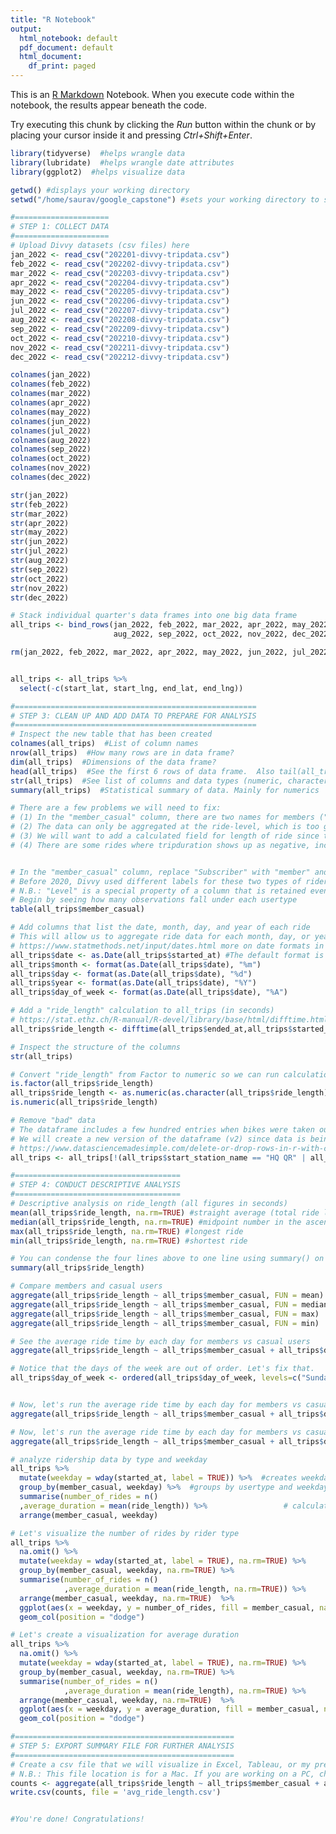 ```yaml
---
title: "R Notebook"
output:
  html_notebook: default
  pdf_document: default
  html_document:
    df_print: paged
---
```


This is an [R Markdown](http://rmarkdown.rstudio.com) Notebook. When you execute code within the notebook, the results appear beneath the code.

Try executing this chunk by clicking the *Run* button within the chunk or by placing your cursor inside it and pressing *Ctrl+Shift+Enter*.

```r
library(tidyverse)  #helps wrangle data
library(lubridate)  #helps wrangle date attributes
library(ggplot2)  #helps visualize data
```

```r
getwd() #displays your working directory
setwd("/home/saurav/google_capstone") #sets your working directory to simplify calls to data ... make sure to use your OWN username instead of mine ;)

```

```r
#=====================
# STEP 1: COLLECT DATA
#=====================
# Upload Divvy datasets (csv files) here
jan_2022 <- read_csv("202201-divvy-tripdata.csv")
feb_2022 <- read_csv("202202-divvy-tripdata.csv")
mar_2022 <- read_csv("202203-divvy-tripdata.csv")
apr_2022 <- read_csv("202204-divvy-tripdata.csv")
may_2022 <- read_csv("202205-divvy-tripdata.csv")
jun_2022 <- read_csv("202206-divvy-tripdata.csv")
jul_2022 <- read_csv("202207-divvy-tripdata.csv")
aug_2022 <- read_csv("202208-divvy-tripdata.csv")
sep_2022 <- read_csv("202209-divvy-tripdata.csv")
oct_2022 <- read_csv("202210-divvy-tripdata.csv")
nov_2022 <- read_csv("202211-divvy-tripdata.csv")
dec_2022 <- read_csv("202212-divvy-tripdata.csv")
```

```r
colnames(jan_2022)
colnames(feb_2022)
colnames(mar_2022)
colnames(apr_2022)
colnames(may_2022)
colnames(jun_2022)
colnames(jul_2022)
colnames(aug_2022)
colnames(sep_2022)
colnames(oct_2022)
colnames(nov_2022)
colnames(dec_2022)
```

```r
str(jan_2022)
str(feb_2022)
str(mar_2022)
str(apr_2022)
str(may_2022)
str(jun_2022)
str(jul_2022)
str(aug_2022)
str(sep_2022)
str(oct_2022)
str(nov_2022)
str(dec_2022)
```

```r
# Stack individual quarter's data frames into one big data frame
all_trips <- bind_rows(jan_2022, feb_2022, mar_2022, apr_2022, may_2022, jun_2022, jul_2022,
                       aug_2022, sep_2022, oct_2022, nov_2022, dec_2022)

rm(jan_2022, feb_2022, mar_2022, apr_2022, may_2022, jun_2022, jul_2022, aug_2022, sep_2022, oct_2022, nov_2022, dec_2022)
```

``` {_2022)}
```

```r
all_trips <- all_trips %>%  
  select(-c(start_lat, start_lng, end_lat, end_lng))
```

```r
#======================================================
# STEP 3: CLEAN UP AND ADD DATA TO PREPARE FOR ANALYSIS
#======================================================
# Inspect the new table that has been created
colnames(all_trips)  #List of column names
nrow(all_trips)  #How many rows are in data frame?
dim(all_trips)  #Dimensions of the data frame?
head(all_trips)  #See the first 6 rows of data frame.  Also tail(all_trips)
str(all_trips)  #See list of columns and data types (numeric, character, etc)
summary(all_trips)  #Statistical summary of data. Mainly for numerics
```

```r
# There are a few problems we will need to fix:
# (1) In the "member_casual" column, there are two names for members ("member" and "Subscriber") and two names for casual riders ("Customer" and "casual"). We will need to consolidate that from four to two labels.
# (2) The data can only be aggregated at the ride-level, which is too granular. We will want to add some additional columns of data -- such as day, month, year -- that provide additional opportunities to aggregate the data.
# (3) We will want to add a calculated field for length of ride since the 2020Q1 data did not have the "tripduration" column. We will add "ride_length" to the entire dataframe for consistency.
# (4) There are some rides where tripduration shows up as negative, including several hundred rides where Divvy took bikes out of circulation for Quality Control reasons. We will want to delete these rides.


# In the "member_casual" column, replace "Subscriber" with "member" and "Customer" with "casual"
# Before 2020, Divvy used different labels for these two types of riders ... we will want to make our dataframe consistent with their current nomenclature
# N.B.: "Level" is a special property of a column that is retained even if a subset does not contain any values from a specific level
# Begin by seeing how many observations fall under each usertype
table(all_trips$member_casual)

```

```r
# Add columns that list the date, month, day, and year of each ride
# This will allow us to aggregate ride data for each month, day, or year ... before completing these operations we could only aggregate at the ride level
# https://www.statmethods.net/input/dates.html more on date formats in R found at that link
all_trips$date <- as.Date(all_trips$started_at) #The default format is yyyy-mm-dd
all_trips$month <- format(as.Date(all_trips$date), "%m")
all_trips$day <- format(as.Date(all_trips$date), "%d")
all_trips$year <- format(as.Date(all_trips$date), "%Y")
all_trips$day_of_week <- format(as.Date(all_trips$date), "%A")

```

```r
# Add a "ride_length" calculation to all_trips (in seconds)
# https://stat.ethz.ch/R-manual/R-devel/library/base/html/difftime.html
all_trips$ride_length <- difftime(all_trips$ended_at,all_trips$started_at)
```

```r
# Inspect the structure of the columns
str(all_trips)

```

```r
# Convert "ride_length" from Factor to numeric so we can run calculations on the data
is.factor(all_trips$ride_length)
all_trips$ride_length <- as.numeric(as.character(all_trips$ride_length))
is.numeric(all_trips$ride_length)
```

```r
# Remove "bad" data
# The dataframe includes a few hundred entries when bikes were taken out of docks and checked for quality by Divvy or ride_length was negative
# We will create a new version of the dataframe (v2) since data is being removed
# https://www.datasciencemadesimple.com/delete-or-drop-rows-in-r-with-conditions-2/
all_trips <- all_trips[!(all_trips$start_station_name == "HQ QR" | all_trips$ride_length<0),]
```

```r
#=====================================
# STEP 4: CONDUCT DESCRIPTIVE ANALYSIS
#=====================================
# Descriptive analysis on ride_length (all figures in seconds)
mean(all_trips$ride_length, na.rm=TRUE) #straight average (total ride length / rides)
median(all_trips$ride_length, na.rm=TRUE) #midpoint number in the ascending array of ride lengths
max(all_trips$ride_length, na.rm=TRUE) #longest ride
min(all_trips$ride_length, na.rm=TRUE) #shortest ride
```

```r
# You can condense the four lines above to one line using summary() on the specific attribute
summary(all_trips$ride_length)
```

```r
# Compare members and casual users
aggregate(all_trips$ride_length ~ all_trips$member_casual, FUN = mean)
aggregate(all_trips$ride_length ~ all_trips$member_casual, FUN = median)
aggregate(all_trips$ride_length ~ all_trips$member_casual, FUN = max)
aggregate(all_trips$ride_length ~ all_trips$member_casual, FUN = min)
```

```r
# See the average ride time by each day for members vs casual users
aggregate(all_trips$ride_length ~ all_trips$member_casual + all_trips$day_of_week, FUN = mean)

```

```r
# Notice that the days of the week are out of order. Let's fix that.
all_trips$day_of_week <- ordered(all_trips$day_of_week, levels=c("Sunday", "Monday", "Tuesday", "Wednesday", "Thursday", "Friday", "Saturday"))


# Now, let's run the average ride time by each day for members vs casual users
aggregate(all_trips$ride_length ~ all_trips$member_casual + all_trips$day_of_week, FUN = mean)

```

```r
# Now, let's run the average ride time by each day for members vs casual users
aggregate(all_trips$ride_length ~ all_trips$member_casual + all_trips$day_of_week, FUN = mean)

```

```r
# analyze ridership data by type and weekday
all_trips %>% 
  mutate(weekday = wday(started_at, label = TRUE)) %>%  #creates weekday field using wday()
  group_by(member_casual, weekday) %>%  #groups by usertype and weekday
  summarise(number_of_rides = n()                                                        #calculates the number of rides and average duration 
  ,average_duration = mean(ride_length)) %>%                 # calculates the average duration
  arrange(member_casual, weekday)                                                                # sorts

```

```r
# Let's visualize the number of rides by rider type
all_trips %>% 
  na.omit() %>%
  mutate(weekday = wday(started_at, label = TRUE), na.rm=TRUE) %>% 
  group_by(member_casual, weekday, na.rm=TRUE) %>% 
  summarise(number_of_rides = n()
            ,average_duration = mean(ride_length, na.rm=TRUE)) %>% 
  arrange(member_casual, weekday, na.rm=TRUE)  %>% 
  ggplot(aes(x = weekday, y = number_of_rides, fill = member_casual, na.rm=TRUE), na.rm=TRUE) +
  geom_col(position = "dodge")
```

```r
# Let's create a visualization for average duration
all_trips %>% 
  na.omit() %>%
  mutate(weekday = wday(started_at, label = TRUE), na.rm=TRUE) %>% 
  group_by(member_casual, weekday, na.rm=TRUE) %>% 
  summarise(number_of_rides = n()
            ,average_duration = mean(ride_length), na.rm=TRUE) %>% 
  arrange(member_casual, weekday, na.rm=TRUE)  %>% 
  ggplot(aes(x = weekday, y = average_duration, fill = member_casual, na.rm=TRUE)) +
  geom_col(position = "dodge")
```

```r
#=================================================
# STEP 5: EXPORT SUMMARY FILE FOR FURTHER ANALYSIS
#=================================================
# Create a csv file that we will visualize in Excel, Tableau, or my presentation software
# N.B.: This file location is for a Mac. If you are working on a PC, change the file location accordingly (most likely "C:\Users\YOUR_USERNAME\Desktop\...") to export the data. You can read more here: https://datatofish.com/export-dataframe-to-csv-in-r/
counts <- aggregate(all_trips$ride_length ~ all_trips$member_casual + all_trips$day_of_week, FUN = mean)
write.csv(counts, file = 'avg_ride_length.csv')


#You're done! Congratulations!
```
